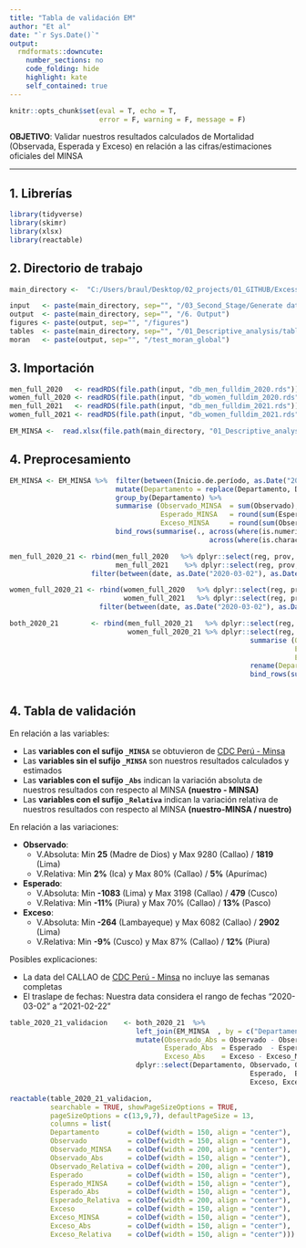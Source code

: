 ```yaml
---
title: "Tabla de validación EM"
author: "Et al"
date: "`r Sys.Date()`"
output: 
  rmdformats::downcute:
    number_sections: no
    code_folding: hide      
    highlight: kate
    self_contained: true
---
```


```r
knitr::opts_chunk$set(eval = T, echo = T, 
                      error = F, warning = F, message = F)
```

**OBJETIVO**: Validar nuestros resultados calculados de Mortalidad (Observada, Esperada y Exceso) en relación a las cifras/estimaciones oficiales del MINSA   

---

## 1. Librerías

```r
library(tidyverse)
library(skimr)
library(xlsx)
library(reactable)
```


## 2. Directorio de trabajo

```r
main_directory <-  "C:/Users/braul/Desktop/02_projects/01_GITHUB/Excess_Mort"

input   <- paste(main_directory, sep="", "/03_Second_Stage/Generate database/2.output_db") 
output  <- paste(main_directory, sep="", "/6. Output")
figures <- paste(output, sep="", "/figures")
tables  <- paste(main_directory, sep="", "/01_Descriptive_analysis/tables/02_output")
moran   <- paste(output, sep="", "/test_moran_global")
```


## 3. Importación

```r
men_full_2020   <- readRDS(file.path(input, "db_men_fulldim_2020.rds"))
women_full_2020 <- readRDS(file.path(input, "db_women_fulldim_2020.rds"))
men_full_2021   <- readRDS(file.path(input, "db_men_fulldim_2021.rds"))
women_full_2021 <- readRDS(file.path(input, "db_women_fulldim_2021.rds"))

EM_MINSA <-  read.xlsx(file.path(main_directory, "01_Descriptive_analysis/tables/EM_MINSA_2020_2022.xlsx"), sheetName = "Hoja1") 
```


## 4. Preprocesamiento

```r
EM_MINSA <- EM_MINSA %>%  filter(between(Inicio.de.período, as.Date("2020-03-01"), as.Date("2021-02-27"))) %>% 
                          mutate(Departamento = replace(Departamento, Departamento == "LIMA METROPOLITANA", "LIMA")) %>% 
                          group_by(Departamento) %>% 
                          summarise (Observado_MINSA  = sum(Observado), 
                                     Esperado_MINSA   = round(sum(Esperado)), 
                                     Exceso_MINSA     = round(sum(Observado) - sum(Esperado))) %>% 
                          bind_rows(summarise(., across(where(is.numeric), sum),
                                                 across(where(is.character), ~"PERÚ"))) 
```



```r
men_full_2020_21 <- rbind(men_full_2020   %>% dplyr::select(reg, prov, year, week, sex, group_age, n, E, low, upp, date), 
                          men_full_2021    %>% dplyr::select(reg, prov, year, week, sex, group_age, n, E, low, upp, date)) %>% 
                    filter(between(date, as.Date("2020-03-02"), as.Date("2021-02-22")))

women_full_2020_21 <- rbind(women_full_2020   %>% dplyr::select(reg, prov, year, week, sex, group_age, n, E, low, upp, date), 
                            women_full_2021   %>% dplyr::select(reg, prov, year, week, sex, group_age, n, E, low, upp, date)) %>% 
                      filter(between(date, as.Date("2020-03-02"), as.Date("2021-02-22")))

both_2020_21        <- rbind(men_full_2020_21   %>% dplyr::select(reg, prov, year, week, sex, group_age, n, E), 
                             women_full_2020_21 %>% dplyr::select(reg, prov, year, week, sex, group_age, n, E))  %>%  group_by(reg) %>%  
                                                           summarise (Observado  = sum(n), 
                                                                      Esperado   = round(sum(E)), 
                                                                      Exceso     = round(sum(n) - sum(E)))  %>% 
                                                           rename(Departamento = reg) %>% 
                                                           bind_rows(summarise(., across(where(is.numeric), sum),
                                                                                  across(where(is.character), ~"PERÚ"))) 

```




## 4. Tabla de validación  

En relación a las variables:  

-  Las **variables con el sufijo `_MINSA`** se obtuvieron de [CDC Perú - Minsa](https://www.dge.gob.pe/portalnuevo/informacion-publica/reporte-de-exceso-de-mortalidad/)  
-  Las **variables sin el sufijo `_MINSA`** son nuestros resultados calculados y estimados  
-  Las **variables con el sufijo `_Abs`** indican la variación absoluta de nuestros resultados con respecto al MINSA **(nuestro - MINSA)**  
-  Las **variables con el sufijo `_Relativa`** indican la variación relativa de nuestros resultados con respecto al MINSA **(nuestro-MINSA / nuestro)**  

En relación a las variaciones:  

- **Observado**:  
  - V.Absoluta: Min **25** (Madre de Dios) y Max 9280 (Callao) /  **1819** (Lima)  
  - V.Relativa: Min **2%** (Ica) y Max 80% (Callao) / **5%** (Apurímac)  
- **Esperado**:  
  - V.Absoluta: Min **-1083** (Lima) y Max 3198 (Callao) /  **479** (Cusco)  
  - V.Relativa: Min **-11%** (Piura) y Max 70% (Callao) / **13%** (Pasco)  
- **Exceso**:  
  - V.Absoluta: Min **-264** (Lambayeque) y Max 6082 (Callao) /  **2902** (Lima)  
  - V.Relativa: Min **-9%** (Cusco) y Max 87% (Callao) / **12%** (Piura)  
  
Posibles explicaciones:  

-  La data del CALLAO de [CDC Perú - Minsa](https://www.dge.gob.pe/portalnuevo/informacion-publica/reporte-de-exceso-de-mortalidad/) no incluye las semanas completas  
-  El traslape de fechas: Nuestra data considera el rango de fechas "2020-03-02" a "2021-02-22"   

```r
table_2020_21_validacion    <- both_2020_21  %>%
                               left_join(EM_MINSA  , by = c("Departamento" = "Departamento"))  %>% 
                               mutate(Observado_Abs = Observado - Observado_MINSA , Observado_Relativa = round((Observado - Observado_MINSA)/Observado,2), 
                                      Esperado_Abs  = Esperado  - Esperado_MINSA  , Esperado_Relativa  = round((Esperado  - Esperado_MINSA) /Esperado, 2),
                                      Exceso_Abs    = Exceso - Exceso_MINSA       , Exceso_Relativa    = round((Exceso - Exceso_MINSA)/Exceso,2)) %>% 
                               dplyr::select(Departamento, Observado, Observado_MINSA, Observado_Abs, Observado_Relativa, 
                                                           Esperado,  Esperado_MINSA,  Esperado_Abs,  Esperado_Relativa,
                                                           Exceso, Exceso_MINSA, Exceso_Abs, Exceso_Relativa)

reactable(table_2020_21_validacion, 
          searchable = TRUE, showPageSizeOptions = TRUE,
          pageSizeOptions = c(13,9,7), defaultPageSize = 13, 
          columns = list(
          Departamento       = colDef(width = 150, align = "center"),
          Observado          = colDef(width = 150, align = "center"),
          Observado_MINSA    = colDef(width = 200, align = "center"),
          Observado_Abs      = colDef(width = 150, align = "center"),
          Observado_Relativa = colDef(width = 200, align = "center"),
          Esperado           = colDef(width = 150, align = "center"),
          Esperado_MINSA     = colDef(width = 150, align = "center"),
          Esperado_Abs       = colDef(width = 150, align = "center"),
          Esperado_Relativa  = colDef(width = 200, align = "center"),
          Exceso             = colDef(width = 150, align = "center"),
          Exceso_MINSA       = colDef(width = 150, align = "center"),
          Exceso_Abs         = colDef(width = 150, align = "center"),
          Exceso_Relativa    = colDef(width = 150, align = "center")))
```



